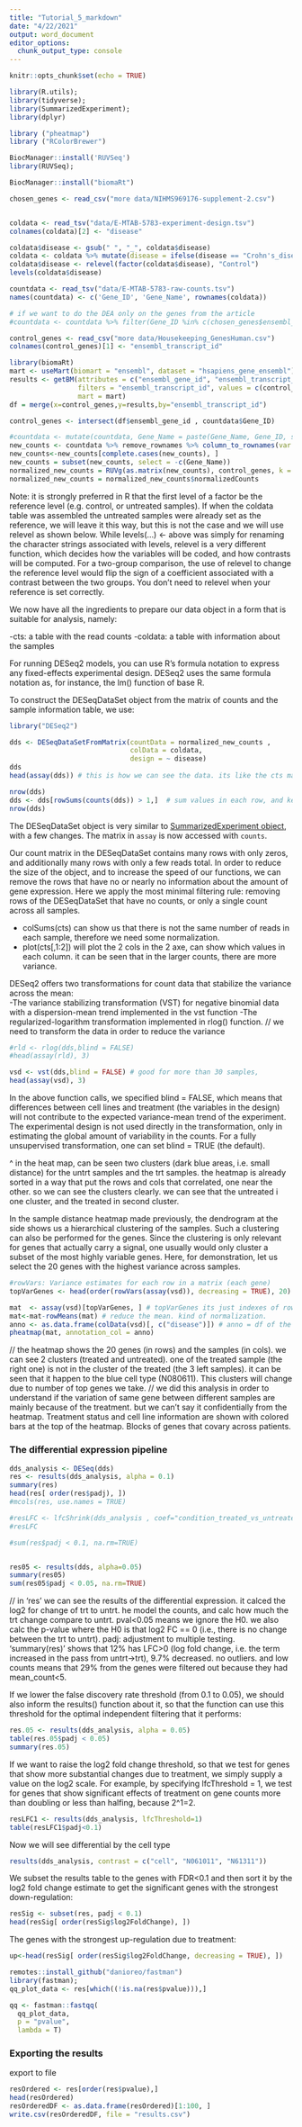 ```yaml
---
title: "Tutorial_5_markdown"
date: "4/22/2021"
output: word_document
editor_options: 
  chunk_output_type: console
---
```


```r
knitr::opts_chunk$set(echo = TRUE)
```


```r
library(R.utils);
library(tidyverse);
library(SummarizedExperiment);
library(dplyr)

library ("pheatmap")
library ("RColorBrewer")

BiocManager::install('RUVSeq')
library(RUVSeq);

BiocManager::install("biomaRt")
```



```r
chosen_genes <- read_csv("more data/NIHMS969176-supplement-2.csv")


coldata <- read_tsv("data/E-MTAB-5783-experiment-design.tsv")
colnames(coldata)[2] <- "disease"

coldata$disease <- gsub(" ", "_", coldata$disease)
coldata <- coldata %>% mutate(disease = ifelse(disease == "Crohn's_disease", 'CD','Control'))
coldata$disease <- relevel(factor(coldata$disease), "Control")
levels(coldata$disease)
```


```r
countdata <- read_tsv("data/E-MTAB-5783-raw-counts.tsv")
names(countdata) <- c('Gene_ID', 'Gene_Name', rownames(coldata))

# if we want to do the DEA only on the genes from the article
#countdata <- countdata %>% filter(Gene_ID %in% c(chosen_genes$ensembl_gene_id))

control_genes <- read_csv("more data/Housekeeping_GenesHuman.csv")
colnames(control_genes)[1] <- "ensembl_transcript_id"

library(biomaRt)
mart <- useMart(biomart = "ensembl", dataset = "hsapiens_gene_ensembl")
results <- getBM(attributes = c("ensembl_gene_id", "ensembl_transcript_id"),
                 filters = "ensembl_transcript_id", values = c(control_genes$ensembl_transcript_id),
                 mart = mart)
df = merge(x=control_genes,y=results,by="ensembl_transcript_id")

control_genes <- intersect(df$ensembl_gene_id , countdata$Gene_ID)

#countdata <- mutate(countdata, Gene_Name = paste(Gene_Name, Gene_ID, sep = "_"))
new_counts <- countdata %>% remove_rownames %>% column_to_rownames(var = "Gene_ID") %>% as.data.frame()
new_counts<-new_counts[complete.cases(new_counts), ] 
new_counts = subset(new_counts, select = -c(Gene_Name))
normalized_new_counts = RUVg(as.matrix(new_counts), control_genes, k = 1)
normalized_new_counts = normalized_new_counts$normalizedCounts
```



Note: it is strongly preferred in R that the first level of a factor be the reference level (e.g. control, or untreated samples). If when the coldata table was assembled the untreated samples were already set as the reference, we will leave it this way, but this is not the case and we will use relevel as shown below. While levels(...) <- above was simply for renaming the character strings associated with levels, relevel is a very different function, which decides how the variables will be coded, and how contrasts will be computed. For a two-group comparison, the use of relevel to change the reference level would flip the sign of a coefficient associated with a contrast between the two groups. You don't need to relevel when your reference is set correctly. 


We now have all the ingredients to prepare our data object in a form that is suitable for analysis, namely:

-cts: a table with the read counts
-coldata: a table with information about the samples

For running DESeq2 models, you can use R’s formula notation to express any fixed-effects experimental design. DESeq2 uses the same formula notation as, for instance, the lm() function of base R.

To construct the DESeqDataSet object from the matrix of counts and the sample information table, we use:

```r
library("DESeq2")

dds <- DESeqDataSetFromMatrix(countData = normalized_new_counts ,
                              colData = coldata,
                              design = ~ disease)
dds
head(assay(dds)) # this is how we can see the data. its like the cts matrix.

nrow(dds)
dds <- dds[rowSums(counts(dds)) > 1,]  # sum values in each row, and keep only above sum=1. keep all columns (this is the '' after the ',')
nrow(dds)
```

The DESeqDataSet object is very similar to [SummarizedExperiment object](https://bioconductor.org/packages/release/bioc/vignettes/SummarizedExperiment/inst/doc/SummarizedExperiment.html), with a few changes. The matrix in `assay` is now accessed with `counts`.

Our count matrix in the DESeqDataSet contains many rows with only zeros, and additionally many rows with only a few reads total. In order to reduce the size of the object, and to increase the speed of our functions, we can remove the rows that have no or nearly no information about the amount of gene expression. Here we apply the most minimal filtering rule: removing rows of the DESeqDataSet that have no counts, or only a single count across all samples.

- colSums(cts) can show us that there is not the same number of reads in each sample, therefore we need some normalization.
- plot(cts[,1:2]) will plot the 2 cols in the 2 axe, can show which values in each column. it can be seen that in the larger counts, there are more variance.

DESeq2 offers two transformations for count data that stabilize the variance across the mean:     
-The variance stabilizing transformation (VST) for negative binomial data with a dispersion-mean trend implemented in the vst function
-The regularized-logarithm transformation implemented in rlog() function.
// we need to transform the data in order to reduce the variance

```r
#rld <- rlog(dds,blind = FALSE)
#head(assay(rld), 3)

vsd <- vst(dds,blind = FALSE) # good for more than 30 samples, 
head(assay(vsd), 3)
```

In the above function calls, we specified blind = FALSE, which means that differences between cell lines and treatment (the variables in the design) will not contribute to the expected variance-mean trend of the experiment. The experimental design is not used directly in the transformation, only in estimating the global amount of variability in the counts. For a fully unsupervised transformation, one can set blind = TRUE (the default).

^ in the heat map, can be seen two clusters (dark blue areas, i.e. small distance) for the untrt samples and the trt samples. the heatmap is already sorted in a way that put the rows and cols that correlated, one near the other. so we can see the clusters clearly. we can see that the untreated i one cluster, and the treated in second cluster. 

In the sample distance heatmap made previously, the dendrogram at the side shows us a hierarchical clustering of the samples. Such a clustering can also be performed for the genes. Since the clustering is only relevant for genes that actually carry a signal, one usually would only cluster a subset of the most highly variable genes. Here, for demonstration, let us select the 20 genes with the highest variance across samples.

```r
#rowVars: Variance estimates for each row in a matrix (each gene)
topVarGenes <- head(order(rowVars(assay(vsd)), decreasing = TRUE), 20) # take the most variable genes (between different samples). not sure the variablity is because the treatment. maybe its because the different cells types.

mat  <- assay(vsd)[topVarGenes, ] # topVarGenes its just indexes of rows. mat contain the values.
mat<-mat-rowMeans(mat) # reduce the mean. kind of normalization.
anno <- as.data.frame(colData(vsd)[, c("disease")]) # anno = df of the coldData
pheatmap(mat, annotation_col = anno)

```

// the heatmap shows the 20 genes (in rows) and the samples (in cols). we can see 2 clusters (treated and untreated). one of the treated sample (the right one) is not in the cluster of the treated (the 3 left samples). it can be seen that it happen to the blue cell type (N080611). This clusters will change due to number of top genes we take. 
// we did this analysis in order to understand if the variation of same gene between different samples are mainly because of the treatment. but we can't say it confidentially from the heatmap.
Treatment status and cell line information are shown with colored bars at the top of the heatmap. Blocks of genes that covary across patients.

### The differential expression pipeline

```r
dds_analysis <- DESeq(dds)
res <- results(dds_analysis, alpha = 0.1)
summary(res)
head(res[ order(res$padj), ])
#mcols(res, use.names = TRUE)
```


```r
#resLFC <- lfcShrink(dds_analysis , coef="condition_treated_vs_untreated", type="apeglm")
#resLFC

#sum(res$padj < 0.1, na.rm=TRUE)


res05 <- results(dds, alpha=0.05)
summary(res05)
sum(res05$padj < 0.05, na.rm=TRUE)
```

// in 'res' we can see the results of the differential expression. it calced the log2 for change of trt to untrt. he model the counts, and calc how much the trt change compare to untrt. pval<0.05 means we ignore the H0.
we also calc the p-value where the H0 is that log2 FC == 0 (i.e., there is no change between the trt to untrt).
padj: adjustment to multiple testing.
'summary(res)' shows that 12% has LFC>0 (log fold change, i.e. the term increased in the pass from untrt->trt), 9.7% decreased. no outliers. and low counts means that 29% from the genes were filtered out because they had mean_count<5. 


If we lower the false discovery rate threshold (from 0.1 to 0.05), we should also inform the results() function about it, so that the function can use this threshold for the optimal independent filtering that it performs:

```r
res.05 <- results(dds_analysis, alpha = 0.05)
table(res.05$padj < 0.05)
summary(res.05)
```

If we want to raise the log2 fold change threshold, so that we test for genes that show more substantial changes due to treatment, we simply supply a value on the log2 scale. For example, by specifying lfcThreshold = 1, we test for genes that show significant effects of treatment on gene counts more than doubling or less than halfing, because 2^1=2.

```r
resLFC1 <- results(dds_analysis, lfcThreshold=1)
table(resLFC1$padj<0.1)
```


Now we will see differential by the cell type
```r
results(dds_analysis, contrast = c("cell", "N061011", "N61311"))
```

We subset the results table to the genes with FDR<0.1 and then sort it by the log2 fold change estimate to get the significant genes with the strongest down-regulation:

```r
resSig <- subset(res, padj < 0.1)
head(resSig[ order(resSig$log2FoldChange), ])
```

The genes with the strongest up-regulation due to treatment:

```r

up<-head(resSig[ order(resSig$log2FoldChange, decreasing = TRUE), ])

```

```r
remotes::install_github("danioreo/fastman")
library(fastman);
qq_plot_data <- res[which((!is.na(res$pvalue))),]

qq <- fastman::fastqq(
  qq_plot_data,
  p = "pvalue",
  lambda = T)
```


### Exporting the results
export to file
```r
resOrdered <- res[order(res$pvalue),]
head(resOrdered)
resOrderedDF <- as.data.frame(resOrdered)[1:100, ]
write.csv(resOrderedDF, file = "results.csv")

```

